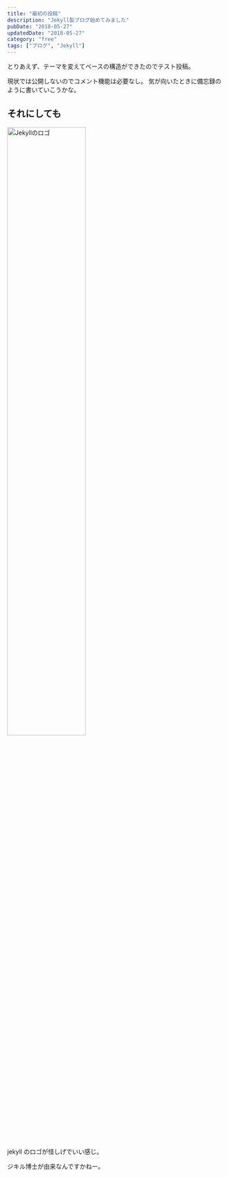 ```yaml
---
title: "最初の投稿"
description: "Jekyll製ブログ始めてみました"
pubDate: "2018-05-27"
updatedDate: "2018-05-27"
category: "free"
tags: ["ブログ", "Jekyll"]
---
```


とりあえず、テーマを変えてベースの構造ができたのでテスト投稿。

現状では公開しないのでコメント機能は必要なし。
気が向いたときに備忘録のように書いていこうかな。

## それにしても
<img src="/screenshots/2018/first/jekyll-logo.png" width="60%" alt="Jekyllのロゴ" />

jekyll のロゴが怪しげでいい感じ。

ジキル博士が由来なんですかねー。

